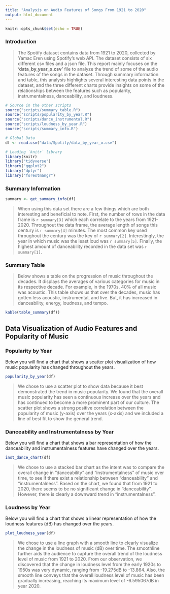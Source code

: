 ```yaml
---
title: "Analysis on Audio Features of Songs From 1921 to 2020"
output: html_document
---
```


```r
knitr::opts_chunk$set(echo = TRUE)
```

### Introduction
>The Spotify dataset contains data from 1921 to 2020, collected by Yamac Eren using Spotify's web API. The dataset consists of six different csv files and a json file. This report mainly focuses on the **'data_by_year_o.csv'** file to analyze the trend of some of the audio features of the songs in
the dataset. Through summary information and table, this analysis highlights several interesting data points in the dataset, and the three different
charts provide insights on some of the relationships between the features such as popularity, instrumentalness, danceability, and loudness.

```r
# Source in the other scripts
source("scripts/summary_table.R")
source("scripts/popularity_by_year.R")
source("scripts/dance_instrumental.R")
source("scripts/loudness_by_year.R")
source("scripts/summary_info.R")

# Global Data
df <- read.csv("data/Spotify/data_by_year_o.csv")

# Loading `knitr` library
library(knitr)
library("tidyverse")
library("ggplot2")
library("dplyr")
library("forestmangr")

```

### Summary Information

```r
summary <- get_summary_info(df)
```

>When using this data set there are a few things which are both interesting 
and beneficial to note. First, the number of rows in the data frame is 
`r summary[3]` which each correlate to the years from 1921-2020. Throughout the 
data frame, the average length of songs this century is `r summary[4]` minutes. 
The most common key used throughout the century was the key of `r summary[2]`. 
Interestingly, the year in which music was the least loud was `r summary[5]`. 
Finally, the highest amount of danceability recorded in the data set was 
`r summary[1]`.

### Summary Table
>Below shows a table on the progression of music throughout the decades.
It displays the averages of various categories for music in its respective 
decade. For example, in the 1970s, 40% of all music was acoustic. This table shows us 
that over the decades, music has gotten less acoustic, instrumental, and live. 
But, it has increased in danceability, energy, loudness, and tempo.

```r
kable(table_summary(df))
```


## Data Visualization of Audio Features and Popularity of Music

### Popularity by Year

Below you will find a chart that shows a scatter plot visualization of how 
music popularity has changed throughout the years. 

```r
popularity_by_year(df)
```

>We chose to use a scatter plot to show data because it best demonstrated the 
trend in music popularity. We found that the overall music popularity has seen 
a continuous increase over the years and has continued to become a more 
prominent part of our culture. The scatter plot shows a strong positive 
correlation between the popularity of music (y-axis) over the years (x-axis) 
and we included a line of best fit to show the general trend. 

### Danceability and Instrumentalness by Year

Below you will find a chart that shows a bar representation of how 
the danceability and instrumentalness features have changed over the years. 

```r
inst_dance_chart(df)
```

>We chose to use a stacked bar chart as the intent was to compare the overall change in "danceability" and "instrumentalness" of music over time, to see if there exist a relationship between "danceability" and "instrumentalness". Based on the chart, we found that from 1921 to 2020, there seems to be no significant change in "danceability". However, there is clearly a downward trend in "instrumentalness".

### Loudness by Year

Below you will find a chart that shows a linear representation of how 
the loudness features (dB) has changed over the years.

```r
plot_loudness_year(df)
```

>We chose to use a line graph with a smooth line to clearly visualize the change
in the loudness of music (dB) over time. The smoothline further aids the audience
to capture the overall trend of the loudness level of music from 1921 to 2020.
From our observation, we discovered that the change in loudness level from the early
1920s to 1950s was very dynamic, ranging from -19.275dB to -13.864. Also, the smooth
line conveys that the overall loudness level of music has been gradually increasing,
reaching its maximum level of -6.595067dB  in year 2020.